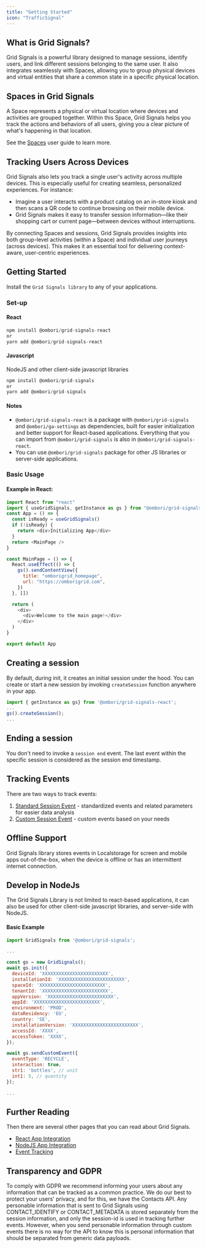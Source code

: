 ```yaml
---
title: "Getting Started"
icon: "TrafficSignal"
---
```


## What is Grid Signals?

Grid Signals is a powerful library designed to manage sessions, identify users, and link different sessions belonging to the same user. It also integrates seamlessly with Spaces, allowing you to group physical devices and virtual entities that share a common state in a specific physical location.

## Spaces in Grid Signals

A Space represents a physical or virtual location where devices and activities are grouped together. Within this Space, Grid Signals helps you track the actions and behaviors of all users, giving you a clear picture of what's happening in that location.

See the [Spaces](https://learn.phygrid.com/getting-started/spaces/) user guide to learn more.

## Tracking Users Across Devices

Grid Signals also lets you track a single user's activity across multiple devices. This is especially useful for creating seamless, personalized experiences. For instance:

- Imagine a user interacts with a product catalog on an in-store kiosk and then scans a QR code to continue browsing on their mobile device.
- Grid Signals makes it easy to transfer session information—like their shopping cart or current page—between devices without interruptions.

By connecting Spaces and sessions, Grid Signals provides insights into both group-level activities (within a Space) and individual user journeys (across devices). This makes it an essential tool for delivering context-aware, user-centric experiences.

## Getting Started

Install the `Grid Signals library` to any of your applications.

### Set-up

#### React

```js
npm install @ombori/grid-signals-react
or
yarn add @ombori/grid-signals-react
```

#### Javascript

NodeJS and other client-side javascript libraries

```js
npm install @ombori/grid-signals
or
yarn add @ombori/grid-signals
```

#### Notes

- `@ombori/grid-signals-react` is a package with `@ombori/grid-signals` and `@ombori/ga-settings` as dependencies, built for easier initialization and better support for React-based applications. Everything that you can import from `@ombori/grid-signals` is also in `@ombori/grid-signals-react`.
- You can use `@ombori/grid-signals` package for other JS libraries or server-side applications.

### Basic Usage

#### Example in React:

```js
import React from "react"
import { useGridSignals, getInstance as gs } from "@ombori/grid-signals-react"
const App = () => {
  const isReady = useGridSignals()
  if (!isReady) {
    return <div>Initializing App</div>
  }
  return <MainPage />
}

const MainPage = () => {
  React.useEffect(() => {
    gs().sendContentView({
      title: "omborigrid_homepage",
      url: "https://omborigrid.com",
    })
  }, [])

  return (
    <div>
      <div>Welcome to the main page!</div>
    </div>
  )
}

export default App
```

## Creating a session

By default, during init, it creates an initial session under the hood. You can create or start a new session by invoking `createSession` function anywhere in your app.

```js
import { getInstance as gs} from '@ombori/grid-signals-react';
...
gs().createSession();
...
```

## Ending a session

You don't need to invoke a `session end` event. The last event within the specific session is considered as the session end timestamp.

## Tracking Events

There are two ways to track events:

1. [Standard Session Event](/grid-signals/tracking-events) - standardized events and related parameters for easier data analysis
2. [Custom Session Event](/grid-signals/tracking-events?id=custom-event) - custom events based on your needs

## Offline Support

Grid Signals library stores events in Localstorage for screen and mobile apps out-of-the-box, when the device is offline or has an intermittent internet connection.

## Develop in NodeJs

The Grid Signals Library is not limited to react-based applications, it can also be used for other client-side javascript libraries, and server-side with NodeJS.

#### Basic Example

```js
import GridSignals from '@ombori/grid-signals';

...

const gs = new GridSignals();
await gs.init({
  deviceId: 'XXXXXXXXXXXXXXXXXXXXXXXX',
  installationId: 'XXXXXXXXXXXXXXXXXXXXXXXX',
  spaceId: 'XXXXXXXXXXXXXXXXXXXXXXXX',
  tenantId: 'XXXXXXXXXXXXXXXXXXXXXXXX',
  appVersion: 'XXXXXXXXXXXXXXXXXXXXXXXX',
  appId: 'XXXXXXXXXXXXXXXXXXXXXXXX',
  environment: 'PROD',
  dataResidency: 'EU',
  country: 'SE',
  installationVersion: 'XXXXXXXXXXXXXXXXXXXXXXXX',
  accessId: 'XXXX',
  accessToken: 'XXXX',
});

await gs.sendCustomEvent({
  eventType: 'RECYCLE',
  interaction: true,
  str1: 'bottles', // unit
  int1: 5, // quantity
});

...
```

## Further Reading

Then there are several other pages that you can read about Grid Signals.

- [React App Integration](/grid-signals/react-app-integration)
- [NodeJS App Integration](/grid-signals/node-js-integration)
- [Event Tracking](/grid-signals/tracking-events)

## Transparency and GDPR

To comply with GDPR we recommend informing your users about any information that can be tracked as a common practice. We do our best to protect your users' privacy, and for this, we have the Contacts API. Any personable information that is sent to Grid Signals using CONTACT_IDENTIFY or CONTACT_METADATA is stored separately from the session information, and only the session-id is used in tracking further events. However, when you send personable information through custom events there is no way for the API to know this is personal information that should be separated from generic data payloads.
